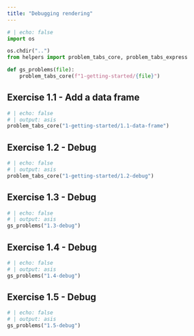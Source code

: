 ```yaml
---
title: "Debugging rendering"
---
```


```python
# | echo: false
import os

os.chdir("..")
from helpers import problem_tabs_core, problem_tabs_express

def gs_problems(file):
    problem_tabs_core(f"1-getting-started/{file}")
```

## Exercise 1.1 - Add a data frame

```python
# | echo: false
# | output: asis
problem_tabs_core("1-getting-started/1.1-data-frame")
```

## Exercise 1.2 - Debug

```python
# | echo: false
# | output: asis
problem_tabs_core("1-getting-started/1.2-debug")
```

## Exercise 1.3 - Debug

```python
# | echo: false
# | output: asis
gs_problems("1.3-debug")
```

## Exercise 1.4 - Debug

```python
# | echo: false
# | output: asis
gs_problems("1.4-debug")
```

## Exercise 1.5 - Debug
```python
# | echo: false
# | output: asis
gs_problems("1.5-debug")
```